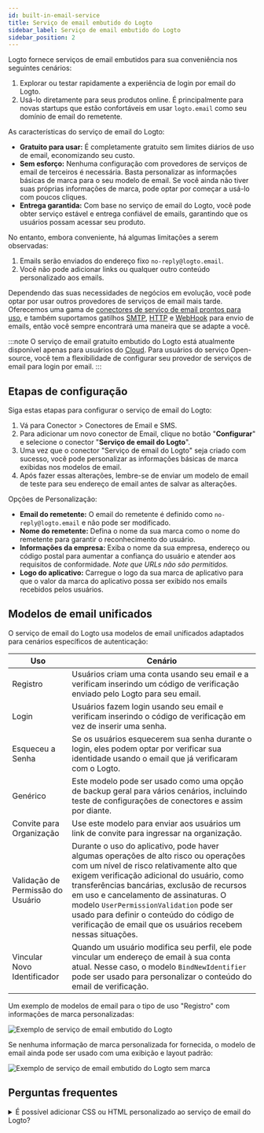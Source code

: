 ```yaml
---
id: built-in-email-service
title: Serviço de email embutido do Logto
sidebar_label: Serviço de email embutido do Logto
sidebar_position: 2
---
```


Logto fornece serviços de email embutidos para sua conveniência nos seguintes cenários:

1. Explorar ou testar rapidamente a experiência de login por email do Logto.
2. Usá-lo diretamente para seus produtos online. É principalmente para novas startups que estão confortáveis em usar `logto.email` como seu domínio de email do remetente.

As características do serviço de email do Logto:

- **Gratuito para usar:** É completamente gratuito sem limites diários de uso de email, economizando seu custo.
- **Sem esforço:** Nenhuma configuração com provedores de serviços de email de terceiros é necessária. Basta personalizar as informações básicas de marca para o seu modelo de email. Se você ainda não tiver suas próprias informações de marca, pode optar por começar a usá-lo com poucos cliques.
- **Entrega garantida:** Com base no serviço de email do Logto, você pode obter serviço estável e entrega confiável de emails, garantindo que os usuários possam acessar seu produto.

No entanto, embora conveniente, há algumas limitações a serem observadas:

1. Emails serão enviados do endereço fixo `no-reply@logto.email`.
2. Você não pode adicionar links ou qualquer outro conteúdo personalizado aos emails.

Dependendo das suas necessidades de negócios em evolução, você pode optar por usar outros provedores de serviços de email mais tarde. Oferecemos uma gama de [conectores de serviço de email prontos para uso](/connectors/email-connectors#popular-email-providers), e também suportamos gatilhos [SMTP](/integrations/smtp), [HTTP](/integrations/http-email) e [WebHook](/developers/webhooks) para envio de emails, então você sempre encontrará uma maneira que se adapte a você.

:::note
O serviço de email gratuito embutido do Logto está atualmente disponível apenas para usuários do [Cloud](https://cloud.logto.io/). Para usuários do serviço Open-source, você tem a flexibilidade de configurar seu provedor de serviços de email para login por email.
:::

## Etapas de configuração

Siga estas etapas para configurar o serviço de email do Logto:

1. Vá para <CloudLink to="/connectors/passwordless">Conector > Conectores de Email e SMS</CloudLink>.
2. Para adicionar um novo conector de Email, clique no botão "**Configurar**" e selecione o conector "**Serviço de email do Logto**".
3. Uma vez que o conector "Serviço de email do Logto" seja criado com sucesso, você pode personalizar as informações básicas de marca exibidas nos modelos de email.
4. Após fazer essas alterações, lembre-se de enviar um modelo de email de teste para seu endereço de email antes de salvar as alterações.

Opções de Personalização:

- **Email do remetente:** O email do remetente é definido como `no-reply@logto.email` e não pode ser modificado.
- **Nome do remetente:** Defina o nome da sua marca como o nome do remetente para garantir o reconhecimento do usuário.
- **Informações da empresa:** Exiba o nome da sua empresa, endereço ou código postal para aumentar a confiança do usuário e atender aos requisitos de conformidade. _Note que URLs não são permitidos._
- **Logo do aplicativo:** Carregue o logo da sua marca de aplicativo para que o valor da marca do aplicativo possa ser exibido nos emails recebidos pelos usuários.

## Modelos de email unificados

O serviço de email do Logto usa modelos de email unificados adaptados para cenários específicos de autenticação:

| Uso                               | Cenário                                                                                                                                                                                                                                                                                                                                                                                                                     |
| --------------------------------- | --------------------------------------------------------------------------------------------------------------------------------------------------------------------------------------------------------------------------------------------------------------------------------------------------------------------------------------------------------------------------------------------------------------------------- |
| Registro                          | Usuários criam uma conta usando seu email e a verificam inserindo um código de verificação enviado pelo Logto para seu email.                                                                                                                                                                                                                                                                                               |
| Login                             | Usuários fazem login usando seu email e verificam inserindo o código de verificação em vez de inserir uma senha.                                                                                                                                                                                                                                                                                                            |
| Esqueceu a Senha                  | Se os usuários esquecerem sua senha durante o login, eles podem optar por verificar sua identidade usando o email que já verificaram com o Logto.                                                                                                                                                                                                                                                                           |
| Genérico                          | Este modelo pode ser usado como uma opção de backup geral para vários cenários, incluindo teste de configurações de conectores e assim por diante.                                                                                                                                                                                                                                                                          |
| Convite para Organização          | Use este modelo para enviar aos usuários um link de convite para ingressar na organização.                                                                                                                                                                                                                                                                                                                                  |
| Validação de Permissão do Usuário | Durante o uso do aplicativo, pode haver algumas operações de alto risco ou operações com um nível de risco relativamente alto que exigem verificação adicional do usuário, como transferências bancárias, exclusão de recursos em uso e cancelamento de assinaturas. O modelo `UserPermissionValidation` pode ser usado para definir o conteúdo do código de verificação de email que os usuários recebem nessas situações. |
| Vincular Novo Identificador       | Quando um usuário modifica seu perfil, ele pode vincular um endereço de email à sua conta atual. Nesse caso, o modelo `BindNewIdentifier` pode ser usado para personalizar o conteúdo do email de verificação.                                                                                                                                                                                                              |

Um exemplo de modelos de email para o tipo de uso "Registro" com informações de marca personalizadas:

![Exemplo de serviço de email embutido do Logto](../assets/logto-email-service-template-sample.png)

Se nenhuma informação de marca personalizada for fornecida, o modelo de email ainda pode ser usado com uma exibição e layout padrão:

![Exemplo de serviço de email embutido do Logto sem marca](../assets/logto-email-service-template-sample-without-branding.png)

## Perguntas frequentes

<details>
<summary>É possível adicionar CSS ou HTML personalizado ao serviço de email do Logto?</summary>

O serviço de email embutido do Logto não suporta CSS ou HTML personalizado. Você só pode modificar elementos genéricos de marca. Essa restrição está em vigor para manter a estabilidade do serviço de email embutido, já que todos os locatários compartilham o mesmo endereço IP e endereço do remetente. Para mais detalhes, consulte "[Fatores para melhorar a entrega de email](https://blog.logto.io/verification-email-delivery#factors-to-improve-email-delivery)".

Para personalizar modelos de email, recomendamos usar outro conector de email, como AWS Direct Mail, SendGrid, Mailgun, Postmark ou SMTP.

</details>
